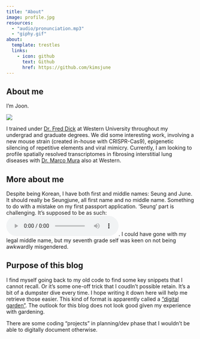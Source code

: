 ---
title: "About"
image: profile.jpg
resources: 
  - "audio/pronunciation.mp3"
  - "giphy.gif"
about:
  template: trestles
  links:
    - icon: github
      text: Github
      href: https://github.com/kimsjune
---

## About me

I'm Joon.

::: gif
[![](giphy.gif)](https://media.giphy.com/media/v1.Y2lkPTc5MGI3NjExZHhoOXU0bmdhaHIwMDF4cTJ4YXUzaHF5YnJmY2h2YXNkMmd1NDZxZCZlcD12MV9pbnRlcm5hbF9naWZfYnlfaWQmY3Q9Zw/Zy7s96dP38MlQe3OjG/giphy.gif)
:::

I trained under [Dr. Fred Dick](https://publish.uwo.ca/~fdick/Lab_Web_Page/index.html) at Western University throughout my undergrad and graduate degrees. We did some interesting work, involving a new mouse strain (created in-house with CRISPR-Cas9), epigenetic silencing of repetitive elements and viral mimicry. Currently, I am looking to profile spatially resolved transcriptomes in fibrosing interstitial lung diseases with [Dr. Marco Mura](https://www.schulich.uwo.ca/respirology//people/faculty/bio-mura.html) also at Western.

## More about me

Despite being Korean, I have both first and middle names: Seung and June. It should really be Seungjune, all first name and no middle name. Something to do with a mistake on my first passport application. 'Seung' part is challenging. It's supposed to be as such: <audio controls src="audio/pronunciation.mp3"></audio>. I could have gone with my legal middle name, but my seventh grade self was keen on not being awkwardly misgendered.

## Purpose of this blog

I find myself going back to my old code to find some key snippets that I cannot recall. Or it's some one-off trick that I coudln't possible retain. It's a bit of a dumpster dive every time. I hope writing it down here will help me retrieve those easier. This kind of format is apparently called a ["digital garden"](https://maggieappleton.com/garden-history). The outlook for this blog does not look good given my experience with gardening. 

There are some coding "projects" in planning/dev phase that I wouldn't be able to digitally document otherwise.
